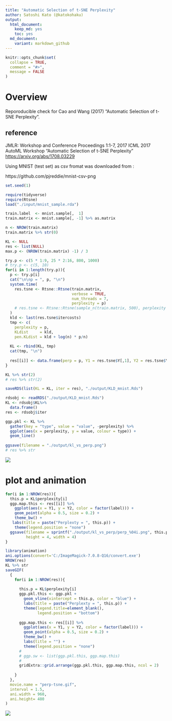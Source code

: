 ```yaml
---
title: "Automatic Selection of t-SNE Perplexity"
author: Satoshi Kato (@katokohaku)
output: 
  html_document:
    keep_md: yes
    toc: yes
  md_document:
    variant: markdown_github
---
```


```r
knitr::opts_chunk$set(
  collapse = TRUE,
  comment = "#>",
  message = FALSE
)
```


# Overview

Reporoducible check for Cao and Wang (2017) "Automatic Selection of t-SNE Perplexity".

## reference

JMLR: Workshop and Conference Proceedings 1:1-7, 2017 ICML 2017 AutoML Workshop
"Automatic Selection of t-SNE Perplexity" 
[https://arxiv.org/abs/1708.03229](https://arxiv.org/abs/1708.03229)



Using MNIST (test set) as csv fromat was downloaded from :

https://github.com/pjreddie/mnist-csv-png

```r
set.seed(1)

require(tidyverse)
require(Rtsne)
load("./input/mnist_sample.rda")

train.label  <- mnist.sample[,  1]
train.matrix <- mnist.sample[, -1] %>% as.matrix

n <- NROW(train.matrix)
train.matrix %>% str(0)

```

```r
KL <- NULL
res <- list(NULL)
max.p <- (NROW(train.matrix) -1) / 3

try.p <- c(5 * 1:9, 25 * 2:16, 800, 1000)
# try.p <- c(5, 10)
for(i in 1:length(try.p)){
  p <- try.p[i]
  cat("\n\np = ", p, "\n")
  system.time(
    res.tsne <- Rtsne::Rtsne(train.matrix, 
                             verbose = TRUE, 
                             num_threads = 7,
                             perplexity = p)
    # res.tsne <- Rtsne::Rtsne(sample_n(train.matrix, 500), perplexity = p)
  )
  kld <- last(res.tsne$itercosts)
  tmp <- c(
    perplexity = p, 
    KLdist     = kld,
    pen.KLdist = kld + log(n) * p/n)
  
  KL <- rbind(KL, tmp)
  cat(tmp, "\n")
  
  res[[i]] <- data.frame(perp = p, Y1 = res.tsne$Y[,1], Y2 = res.tsne$Y[,2], label = train.label)
}

KL %>% str(2)
# res %>% str(2)

saveRDS(list(KL = KL, iter = res), "./output/KLD_mnist.Rds")
```
```r
rdsobj <- readRDS("./output/KLD_mnist.Rds")
KL <- rdsobj$KL%>% 
  data.frame() 
res <- rdsobj$iter

ggp.pkl <- KL %>% 
  gather(key = "type", value = "value", -perplexity) %>% 
  ggplot(aes(x = perplexity, y = value, colour = type)) +
  geom_line()
    
ggsave(filename = "./output/kl_vs_perp.png")
# res %>% str

```

![](./output/kl_vs_perp.png)


# plot and animation

```r

for(i in 1:NROW(res)){
  this.p = KL$perplexity[i]
  ggp.map.this <- res[[i]] %>% 
    ggplot(aes(x = Y1, y = Y2, color = factor(label))) +
    geom_point(alpha = 0.5, size = 0.2) + 
    theme_bw() +
   labs(title = paste("Perplexty = ", this.p)) +
    theme(legend.position = "none")
  ggsave(filename = sprintf("./output/kl_vs_perp/perp_%04i.png", this.p),
         height = 4, width = 4)
}

```

```r
library(animation)
ani.options(convert='C:/ImageMagick-7.0.8-Q16/convert.exe') 
NROW(res) 
KL %>% str
saveGIF(
  {
    for(i in 1:NROW(res)){
      
      this.p = KL$perplexity[i]
      ggp.pkl.this <- ggp.pkl +
        geom_vline(xintercept = this.p, color = "blue") +
        labs(title = paste("Perplexty = ", this.p)) +
        theme(legend.title=element_blank(),
              legend.position = "bottom")
      
      ggp.map.this <- res[[i]] %>% 
        ggplot(aes(x = Y1, y = Y2, color = factor(label))) +
        geom_point(alpha = 0.5, size = 0.2) + 
        theme_bw() +
        labs(title = "") +
        theme(legend.position = "none")
      # 
      # ggp.sw <- list(ggp.pkl.this, ggp.map.this)
      # 
      gridExtra::grid.arrange(ggp.pkl.this, ggp.map.this, ncol = 2)
      
    }
  }, 
  movie.name = "perp-tsne.gif", 
  interval = 1.5,
  ani.width = 960, 
  ani.height= 480
)

```

![](./output/perp-tsne.gif)
